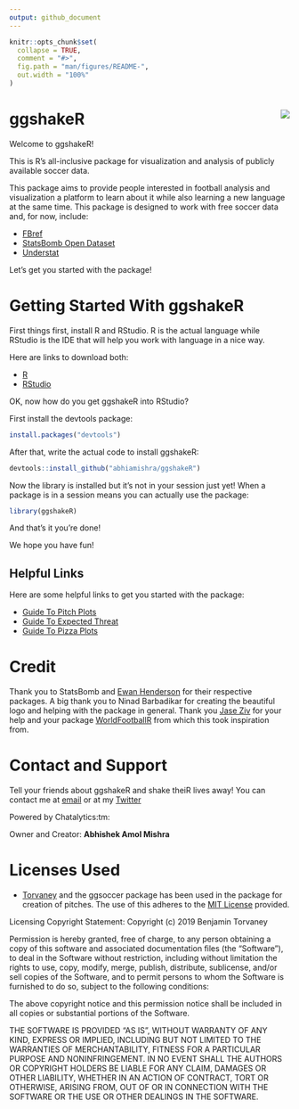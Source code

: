 ```yaml
---
output: github_document
---
```


<!-- README.md is generated from README.Rmd. Please edit that file -->

```r
knitr::opts_chunk$set(
  collapse = TRUE,
  comment = "#>",
  fig.path = "man/figures/README-",
  out.width = "100%"
)
```

# ggshakeR <img src="man/figures/ggshakeRhex-small.png" align="right"/>

Welcome to ggshakeR!

This is R's all-inclusive package for visualization and analysis of publicly available soccer data.

This package aims to provide people interested in football analysis and visualization a platform to learn about it while also learning a new language at the same time. This package is designed to work with free soccer data and, for now, include:

* [FBref](https://fbref.com/en/)
* [StatsBomb Open Dataset](https://github.com/statsbomb/StatsBombR)
* [Understat](https://understat.com/)

Let's get you started with the package!

# Getting Started With ggshakeR

First things first, install R and RStudio. R is the actual language while RStudio is the IDE that will help you work with language in a nice way.

Here are links to download both:

* [R](https://www.r-project.org/)
* [RStudio](https://www.rstudio.com/products/rstudio/download/)

OK, now how do you get ggshakeR into RStudio? 

First install the devtools package:

```r
install.packages("devtools")
```

After that, write the actual code to install ggshakeR:

```r
devtools::install_github("abhiamishra/ggshakeR")
```

Now the library is installed but it's not in your session just yet! When a package is in a session means you can actually use the package:

```r
library(ggshakeR)
```

And that's it you're done!

We hope you have fun!

## Helpful Links
Here are some helpful links to get you started with the package:

* [Guide To Pitch Plots](https://abhiamishra.github.io/ggshakeR/articles/Guide_to_Pitch_Plots.html)
* [Guide To Expected Threat](https://abhiamishra.github.io/ggshakeR/articles/Guide_to_Exp_Threat.html)
* [Guide To Pizza Plots](https://abhiamishra.github.io/ggshakeR/articles/Guide_to_PizzaPlots.html)

# Credit
Thank you to StatsBomb and [Ewan Henderson](https://github.com/ewenme) for their respective packages. A big thank you to Ninad Barbadikar for creating the beautiful logo and helping with the package in general. Thank you [Jase Ziv](https://github.com/JaseZiv) for your help and your package [WorldFootballR](https://github.com/JaseZiv/worldfootballR) from which this took inspiration from. 

# Contact and Support
Tell your friends about ggshakeR and shake theiR lives away! 
You can contact me at [email](abhiamishra0@gmail.com) or at my [Twitter](https://twitter.com/MishraAbhiA)

Powered by Chatalytics:tm:

Owner and Creator: __Abhishek Amol Mishra__

# Licenses Used
* [Torvaney](https://github.com/Torvaney/ggsoccer) and the ggsoccer package has been used in the package for creation of pitches. The use of this adheres to the [MIT License](https://github.com/Torvaney/ggsoccer/blob/master/LICENSE.md) provided. 

Licensing Copyright Statement:
Copyright (c) 2019 Benjamin Torvaney

Permission is hereby granted, free of charge, to any person obtaining a copy of this software and associated documentation files (the "Software"), to deal in the Software without restriction, including without limitation the rights to use, copy, modify, merge, publish, distribute, sublicense, and/or sell copies of the Software, and to permit persons to whom the Software is furnished to do so, subject to the following conditions:

The above copyright notice and this permission notice shall be included in all copies or substantial portions of the Software.

THE SOFTWARE IS PROVIDED "AS IS", WITHOUT WARRANTY OF ANY KIND, EXPRESS OR IMPLIED, INCLUDING BUT NOT LIMITED TO THE WARRANTIES OF MERCHANTABILITY, FITNESS FOR A PARTICULAR PURPOSE AND NONINFRINGEMENT. IN NO EVENT SHALL THE AUTHORS OR COPYRIGHT HOLDERS BE LIABLE FOR ANY CLAIM, DAMAGES OR OTHER LIABILITY, WHETHER IN AN ACTION OF CONTRACT, TORT OR OTHERWISE, ARISING FROM, OUT OF OR IN CONNECTION WITH THE SOFTWARE OR THE USE OR OTHER DEALINGS IN THE SOFTWARE.
